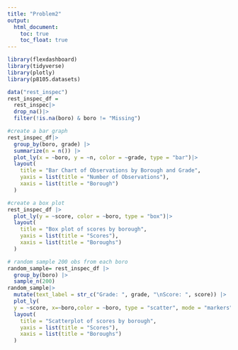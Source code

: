 ```yaml
---
title: "Problem2"
output: 
  html_document:
    toc: true
    toc_float: true
---
```


```r
library(flexdashboard)
library(tidyverse)
library(plotly)
library(p8105.datasets)
```

```r
data("rest_inspec")
rest_inspec_df = 
  rest_inspec|>
  drop_na()|>
  filter(!is.na(boro) & boro != "Missing")
```

```r
#create a bar graph
rest_inspec_df|> 
  group_by(boro, grade) |>
  summarize(n = n()) |>
  plot_ly(x = ~boro, y = ~n, color = ~grade, type = "bar")|>
  layout(
    title = "Bar Chart of Observations by Borough and Grade",
    yaxis = list(title = "Number of Observations"),
    xaxis = list(title = "Borough")
  )
```

```r
#create a box plot
rest_inspec_df |>                                   
  plot_ly(y = ~score, color = ~boro, type = "box")|>
  layout(
    title = "Box plot of scores by borough",
    yaxis = list(title = "Scores"),
    xaxis = list(title = "Boroughs")
  )
```


```r
# random sample 200 obs from each boro
random_sample= rest_inspec_df |>
  group_by(boro) |>
  sample_n(200)
random_sample|>
  mutate(text_label = str_c("Grade: ", grade, "\nScore: ", score)) |>
  plot_ly(
  y = ~score, x=~boro,color = ~boro, type = "scatter", mode = "markers",text = ~text_label)|>
  layout(
    title = "Scatterplot of scores by borough",
    yaxis = list(title = "Scores"),
    xaxis = list(title = "Boroughs")
  )

```

